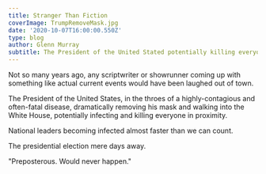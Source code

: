```yaml
---
title: Stranger Than Fiction
coverImage: TrumpRemoveMask.jpg
date: '2020-10-07T16:00:00.550Z'
type: blog
author: Glenn Murray
subtitle: The President of the United Stated potentially killing everyone in proximity.
---
```

Not so many years ago, any scriptwriter or showrunner coming up with something like actual current events would have been laughed out of town.

The President of the United States, in the throes of a highly-contagious and often-fatal disease, dramatically removing his mask and walking into the White House, potentially infecting and killing everyone in proximity.

National leaders becoming infected almost faster than we can count.

The presidential election mere days away.

"Preposterous. Would never happen."

